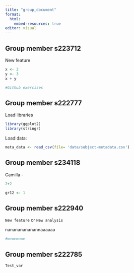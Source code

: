 ```yaml
---
title: "group_document"
format:
  html:
    embed-resources: true
editor: visual
---
```


## Group member s223712
New feature
```r
x <- 2
y <- 3
x + y
```
```r
#Github exercises 
```

## Group member s222777

Load libraries

```r
library(ggplot2)
library(stringr)
```

Load data:

```r

meta_data <- read_csv(file= 'data/subject-metadata.csv')

```

## Group member s234118

Camilla -

```r
2+2

gr12 <- 1
```

## Group member s222940

`New feature` or `New analysis`

nanananananannaaaaaa

```r
#memememe
```

## Group member s222785
```r
Test_var
```

